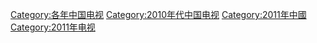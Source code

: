 [[Category:各年中国电视|Category:各年中国电视]]
[[Category:2010年代中国电视|Category:2010年代中国电视]]
[[Category:2011年中國|Category:2011年中國]]
[[Category:2011年电视|Category:2011年电视]]